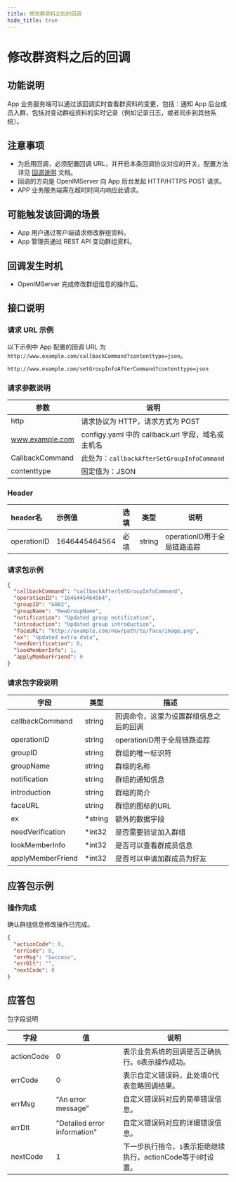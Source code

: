 ```yaml
---
title: 修改群资料之后的回调
hide_title: true
---
```


# 修改群资料之后的回调

## 功能说明
App 业务服务端可以通过该回调实时查看群资料的变更，包括：通知 App 后台成员入群，包括对变动群组资料的实时记录（例如记录日志，或者同步到其他系统）。

## 注意事项
- 为启用回调，必须配置回调 URL，并开启本条回调协议对应的开关。配置方法详见 [回调说明](../introduction) 文档。
- 回调的方向是 OpenIMServer 向 App 后台发起 HTTP/HTTPS POST 请求。
- APP 业务服务端需在超时时间内响应此请求。

## 可能触发该回调的场景
- App 用户通过客户端请求修改群组资料。
- App 管理员通过 REST API 变动群组资料。

## 回调发生时机
- OpenIMServer 完成修改群组信息的操作后。

## 接口说明

### 请求 URL 示例
以下示例中 App 配置的回调 URL 为 `http://www.example.com/callbackCommand?contenttype=json`。
```plaintext
http://www.example.com/setGroupInfoAfterCommand?contenttype=json
```

### 请求参数说明

| 参数            | 说明                                              |
| --------------- | ------------------------------------------------- |
| http            | 请求协议为 HTTP，请求方式为 POST                  |
| www.example.com | configy.yaml 中的 callback.url 字段，域名或主机名 |
| CallbackCommand | 此处为：`callbackAfterSetGroupInfoCommand`        |
| contenttype     | 固定值为：JSON                                    |

### Header
| header名     | 示例值           | 选填  | 类型     | 说明                  |
|:------------|:--------------|:----|--------|---------------------|
| operationID | 1646445464564 | 必填  | string | operationID用于全局链路追踪 |

### 请求包示例
```json
{
  "callbackCommand": "callbackAfterSetGroupInfoCommand",
  "operationID": "1646445464564",
  "groupID": "G002",
  "groupName": "NewGroupName",
  "notification": "Updated group notification",
  "introduction": "Updated group introduction",
  "faceURL": "http://example.com/new/path/to/face/image.png",
  "ex": "Updated extra data",
  "needVerification": 0,
  "lookMemberInfo": 1,
  "applyMemberFriend": 0
}
```

### 请求包字段说明

| 字段              | 类型    | 描述                                   |
| ----------------- | ------- | -------------------------------------- |
| callbackCommand   | string  | 回调命令，这里为设置群组信息之后的回调 |
| operationID       | string  | operationID用于全局链路追踪            |
| groupID           | string  | 群组的唯一标识符                       |
| groupName         | string  | 群组的名称                             |
| notification      | string  | 群组的通知信息                         |
| introduction      | string  | 群组的简介                             |
| faceURL           | string  | 群组的图标的URL                        |
| ex                | *string | 额外的数据字段                         |
| needVerification  | *int32  | 是否需要验证加入群组                   |
| lookMemberInfo    | *int32  | 是否可以查看群成员信息                 |
| applyMemberFriend | *int32  | 是否可以申请加群成员为好友             |

## 应答包示例

### 操作完成
确认群组信息修改操作已完成。

```json
{
  "actionCode": 0,
  "errCode": 0,
  "errMsg": "Success",
  "errDlt": "",
  "nextCode": 0
}
```

## 应答包

包字段说明

| 字段         | 值                           | 说明                                       |
|-------------|------------------------------|------------------------------------------|
| actionCode  | 0                            | 表示业务系统的回调是否正确执行。`0`表示操作成功。     |
| errCode     | 0                            | 表示自定义错误码，此处填0代表忽略回调结果。|
| errMsg      | "An error message"           | 自定义错误码对应的简单错误信息。|
| errDlt      | "Detailed error information" | 自定义错误码对应的详细错误信息。|
| nextCode    | 1                            | 下一步执行指令，`1`表示拒绝继续执行，actionCode等于`0`时设置。|

